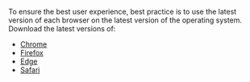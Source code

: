 <PlatformWrapper platform="react-js">

To ensure the best user experience, best practice is to use the latest version of each browser on the latest version of the operating system. Download the latest versions of:

- [Chrome](https://www.google.com/intl/en/chrome/)
- [Firefox](https://www.mozilla.org/firefox/new/)
- [Edge](https://microsoft.com/edge)
- [Safari](https://support.apple.com/en-hk/HT201541)

</PlatformWrapper>
